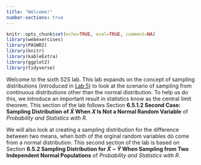 ```yaml
---
title: "Welcome!"
number-sections: true
---
```


```r
knitr::opts_chunk$set(echo=TRUE, eval=TRUE, comment=NA)
library(webexercises)
library(PASWR2)
library(knitr)
library(kableExtra)
library(ggplot2)
library(tidyverse)
```

<!-- question callout example
:::{.question}
::::{.question-header}
Question
::::
::::{.question-container}
This is where the question text would go.
::::
:::
-->

<!--
::: panel-tabset
## R Script
```r

```

## Console
```r

```
:::
-->

Welcome to the sixth S2S lab. This lab expands on the concept of sampling distributions (introduced in [Lab 5](../Lab5/index.qmd){target="_blank"}) to look at the scenario of sampling from continuous distributions other than the normal distribution. To help us do this, we introduce an important result in statistics know as the central limit theorem. This section of the lab follows Section **6.5.1.2 Second Case: Sampling Distribution of $\bar X$ When $X$ Is Not a Normal Random Variable** of *Probability and Statistics with R*.

We will also look at creating a sampling distribution for the difference between two means, when both of the orginal random variables do come from a normal distribution. This second section of the lab is based on Section **6.5.2 Sampling Distribution for $\bar X - \bar Y$ When Sampling from Two Independent Normal Populations** of *Probability and Statistics with R*.








